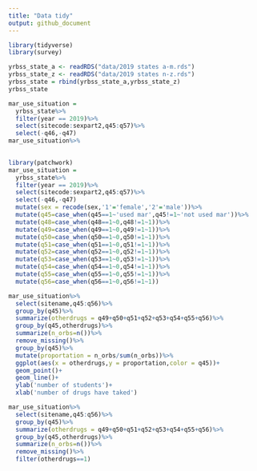 ```yaml
---
title: "Data tidy"
output: github_document
---
```


```r
library(tidyverse)
library(survey)
```

```r
yrbss_state_a <- readRDS("data/2019 states a-m.rds")
yrbss_state_z <- readRDS("data/2019 states n-z.rds")
yrbss_state = rbind(yrbss_state_a,yrbss_state_z)
yrbss_state
```


```r
mar_use_situation = 
  yrbss_state%>%
  filter(year == 2019)%>%
  select(sitecode:sexpart2,q45:q57)%>%
  select(-q46,-q47)
mar_use_situation%>%
  
```


```r
library(patchwork)
mar_use_situation = 
  yrbss_state%>%
  filter(year == 2019)%>%
  select(sitecode:sexpart2,q45:q57)%>%
  select(-q46,-q47)
  mutate(sex = recode(sex,'1'='female','2'='male'))%>%
  mutate(q45=case_when(q45==1~'used mar',q45!=1~'not used mar'))%>%
  mutate(q48=case_when(q48==1~0,q48!=1~1))%>%
  mutate(q49=case_when(q49==1~0,q49!=1~1))%>%
  mutate(q50=case_when(q50==1~0,q50!=1~1))%>%
  mutate(q51=case_when(q51==1~0,q51!=1~1))%>%
  mutate(q52=case_when(q52==1~0,q52!=1~1))%>%
  mutate(q53=case_when(q53==1~0,q53!=1~1))%>%
  mutate(q54=case_when(q54==1~0,q54!=1~1))%>%
  mutate(q55=case_when(q55==1~0,q55!=1~1))%>%
  mutate(q56=case_when(q56==1~0,q56!=1~1))

mar_use_situation%>%
  select(sitename,q45:q56)%>%
  group_by(q45)%>%
  summarize(otherdrugs = q49+q50+q51+q52+q53+q54+q55+q56)%>%
  group_by(q45,otherdrugs)%>%
  summarize(n_orbs=n())%>%
  remove_missing()%>%
  group_by(q45)%>%
  mutate(proportation = n_orbs/sum(n_orbs))%>%
  ggplot(aes(x = otherdrugs,y = proportation,color = q45))+
  geom_point()+
  geom_line()+
  ylab('number of students')+
  xlab('number of drugs have taked')

mar_use_situation%>%
  select(sitename,q45:q56)%>%
  group_by(q45)%>%
  summarize(otherdrugs = q49+q50+q51+q52+q53+q54+q55+q56)%>%
  group_by(q45,otherdrugs)%>%
  summarize(n_orbs=n())%>%
  remove_missing()%>%
  filter(otherdrugs==1)

```

